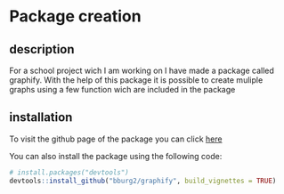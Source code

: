 # Package creation

## description
For a school project wich I am working on I have made a package called graphify.
With the help of this package it is possible to create muliple graphs using a few function wich are included in the package

## installation

To visit the github page of the package you can click [here](https://github.com/bburg2/graphify)

You can also install the package using the following code:

``` r
# install.packages("devtools")
devtools::install_github("bburg2/graphify", build_vignettes = TRUE)
```